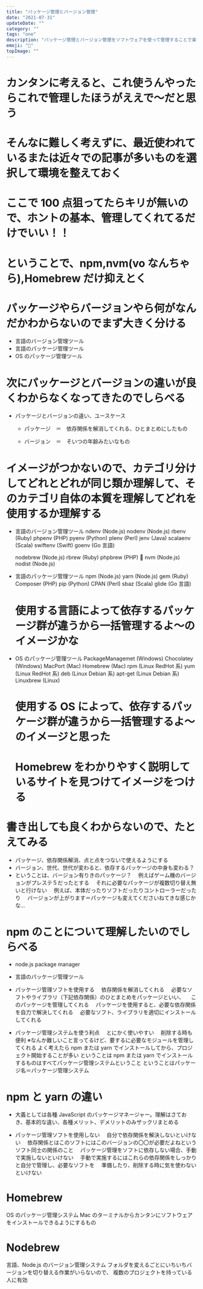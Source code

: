 ```yaml
---
title: "パッケージ管理とバージョン管理"
date: "2021-07-31"
updateDate: ""
category: ""
tags: "one"
description: "パッケージ管理とバージョン管理をソフトウェアを使って管理することで楽に開発することが目的"
emoji: "🙂"
topImage: ""
---
```


# カンタンに考えると、これ使うんやったらこれで管理したほうがええで〜だと思う

# そんなに難しく考えずに、最近使われているまたは近々での記事が多いものを選択して環境を整えておく

# ここで 100 点狙ってたらキリが無いので、ホントの基本、管理してくれてるだけでいい！！

# ということで、npm,nvm(vo なんちゃら),Homebrew だけ抑えとく

# パッケージやらバージョンやら何がなんだかわからないのでまず大きく分ける

- 言語のバージョン管理ツール
- 言語のパッケージ管理ツール
- OS のパッケージ管理ツール

# 次にパッケージとバージョンの違いが良くわからなくなってきたのでしらべる

- パッケージとバージョンの違い、ユースケース

  - パッケージ　＝　依存関係を解消してくれる、ひとまとめにしたもの

  - バージョン　＝　そいつの年齢みたいなもの

# イメージがつかないので、カテゴリ分けしてどれとどれが同じ類か理解して、そのカテゴリ自体の本質を理解してどれを使用するか理解する

- 言語のバージョン管理ツール
  ndenv (Node.js)
  nodenv (Node.js)
  rbenv (Ruby)
  phpenv (PHP)
  pyenv (Python)
  plenv (Perl)
  jenv (Java)
  scalaenv (Scala)
  swiftenv (Swift)
  goenv (Go 言語)

  nodebrew (Node.js)
  rbrew (Ruby)
  phpbrew (PHP)
  
  nvm (Node.js)
  nodist (Node.js)

- 言語のパッケージ管理ツール
  npm (Node.js)
  yarn (Node.js)
  gem (Ruby)
  Composer (PHP)
  pip (Python)
  CPAN (Perl)
  sbaz (Scala)
  glide (Go 言語)

  # 使用する言語によって依存するパッケージ群が違うから一括管理するよ〜のイメージかな

- OS のパッケージ管理ツール
  PackageManagemet (Windows)
  Chocolatey (Windows)
  MacPort (Mac)
  Homebrew (Mac)
  rpm (Linux RedHot 系)
  yum (Linux RedHot 系)
  deb (Linux Debian 系)
  apt-get (Linux Debian 系)
  Linuxbrew (Linux)
  # 使用する OS によって、依存するパッケージ群が違うから一括管理するよ〜のイメージと思った
  # Homebrew をわかりやすく説明しているサイトを見つけてイメージをつける

# 書き出しても良くわからないので、たとえてみる

- パッケージ、依存関係解消、点と点をつないで使えるようにする
- バージョン、世代、世代が変わると、依存するパッケージの中身も変わる？
- ということは、バージョン有りきのパッケージ？
  　例えばゲーム機のバージョンがプレステ５だったとする
  　それに必要なパッケージが複数切り替え無いと行けない
  　例えば、本体だったりソフトだったりコントローラーだったり
  　バージョンが上がります＝パッケージも変えてくださいねてきな感じかな...

# npm のことについて理解したいのでしらべる

- node.js package manager
- 言語のパッケージ管理ツール

- パッケージ管理ソフトを使用する
  　依存関係を解消してくれる
  　必要なソフトやライブラリ（下記依存関係）のひとまとめをパッケージといい、
  　このパッケージを管理してくれる
  　パッケージを使用すると、必要な依存関係を自力で解決してくれる
  　必要なソフト、ライブラリを適切にインストールしてくれる
- パッケージ管理システムを使う利点
  　とにかく使いやすい
  　削除する時も便利
  ※なんか難しいこと言ってるけど、要するに必要なモジュールを管理してくれる
  よく考えたら npm または yarn でインストールしてから、プロジェクト開始することが多い
  ということは npm または yarn でインストールするものはすべてパッケージ管理システムということ
  ということはパッケージ名＝パッケージ管理システム

# npm と yarn の違い

- 大義としては各種 JavaScript のパッケージマネージャー。理解はさておき、基本的な違い、各種メリット、デメリットのみザックリまとめる

- パッケージ管理ソフトを使用しない
  　自分で依存関係を解決しないといけない
  　依存関係とはこのソフトにはこのバージョンの〇〇が必要だよねというソフト同士の関係のこと
  　パッケージ管理をソフトに依存しない場合、手動で実施しないといけない
  　手動で実施するにはこれらの依存関係をしっかりと自分で管理し、必要なソフトを
  　準備したり、削除する時に気を使わないといけない

# Homebrew

OS のパッケージ管理システム
Mac のターミナルからカンタンにソフトウェアをインストールできるようにするもの

# Nodebrew

言語、Node.js のバージョン管理システム
フォルダを変えるごとにいちいちバージョンを切り替える作業がいらないので、
複数のプロジェクトを持っている人に有効
